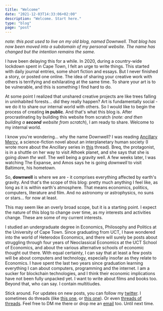 ```yaml
---
title: "Welcome"
date: "2021-12-03T14:33:06+02:00"
description: "Welcome. Start here."
type: "blog"
page: "post"
---
```


_note: this post used to live on my old blog, named Downwell. That blog has now been moved into a subdomain of my personal website. The name has changed but the intention remains the same._

I have been delaying this for a while. In 2020, during a country-wide lockdown spent in Cape Town, I felt an urge to write things. This started with daily journal entries, some short fiction and essays. But I never finished a story, or posted one online. The idea of sharing your creative work with others is terrifying and exhilarating at the same time. To share your art is to be vulnerable, and this is something I find hard to do.

At some point I realized that unshared creative projects are like trees falling in uninhabited forests... did they really happen? Art is fundamentally social - we do it to share our internal world with others. So I would like to begin the process of creating **in public**. And that's what this blog is. After procrastinating by building this website from scratch (_note: and then building a **second** website from scratch_), I am ready to share. Welcome to my internal world.

I know you're wondering... why the name Downwell? I was reading [Ancillary Mercy](https://en.wikipedia.org/wiki/Ancillary_Mercy), a science-fiction novel about an interplanetary human society (I wrote more about the Ancillary series in [this](https://twitter.com/emilioemmanueI/status/1361249411117035526) thread). Breq, the protagonist, is in a shuttle on her way to visit Athoek planet, and she says that she is going _down the well_. The well being a gravity well. A few weeks later, I was watching The Expanse, and Amos says he is going _downwell_ to visit Baltimore, his hometown.

So, **downwell** is where we are - it comprises everything affected by earth's gravity. And that's the scope of this blog: pretty much anything I feel like, as long as it is within earth's atmosphere. That means economics, politics, computers, literature and film. And no astronomy or astrophysics, no suns or stars... for now at least.

This may seem like an overly broad scope, but it is a starting point. I expect the nature of this blog to change over time, as my interests and activities change. These are some of my current interests.

I studied an undergraduate degree in Economics, Philosophy and Politics at the University of Cape Town. Since graduating from UCT, I have wondered into the world of Heterodox Economics, and there will surely be posts about struggling through four years of Neoclassical Economics at the UCT School of Economics, and about the various alternative schools of economic thought out there. With equal certainty, I can say that at least a few posts will be about computers and technology, especially insofar as they relate to Economics. I have spent the last two years since graduation learning everything I can about computers, programming and the internet. I am a sucker for blockchain technologies, and I think their economic implications have not been fully unpacked yet. I want to write about films and books too. Beyond that, who can say. I contain multitiudes.

Stick around. For updates on new posts, you can follow my [twitter](https://twitter.com/emilioemmanueI). I sometimes do threads (like [this one](https://twitter.com/emilioemmanueI/status/1384102216290627592?s=20), or [this one](https://twitter.com/emilioemmanueI/status/1170037488192237569?s=20)). Or even [threads of threads](https://twitter.com/emilioemmanueI/status/1350897985245347841?s=20). Feel free to DM me there or drop me an [email](mailto:emilioziniades@protonmail.com) too. Until next time.
